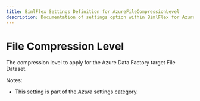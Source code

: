 ---
title: BimlFlex Settings Definition for AzureFileCompressionLevel
description: Documentation of settings option within BimlFlex for AzureFileCompressionLevel
---
<head>
  <meta name="varigenceProduct" content="BimlFlex"></meta>
  <meta name="varigenceArticleType" content="Reference"></meta>
</head>


# File Compression Level

The compression level to apply for the Azure Data Factory target File Dataset.

Notes:

* This setting is part of the *Azure* settings category.

